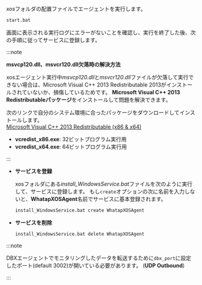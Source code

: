 *xos*フォルダの配置ファイルでエージェントを実行します。

```bash
start.bat
```

画面に表示される実行ログにエラーがないことを確認し、実行を終了した後、次の手順に従ってサービスに登録します。

<InDoc product="postgresql,oracle,mysql,mssql,cubrid,altibase,db2">

:::note

**msvcp120.dll、msvcr120.dll欠落時の解決方法**

xosエージェント実行中*msvcp120.dll*と*msvcr120.dll*ファイルが欠落して実行できない場合は、Microsoft Visual C++ 2013 Redistributable 2013がインストールされていないか、損傷しているためです。 **Microsoft Visual C++ 2013 Redistributableパッケージ**をインストールして問題を解決できます。

次のリンクで自分のシステム環境に合ったパッケージをダウンロードしてインストールします。\
[Microsoft Visual C++ 2013 Redistributable (x86 & x64)](https://www.microsoft.com/ko-kr/download/details.aspx?id=40784)

- **vcredist_x86.exe**: 32ビットプログラム実行用
- **vcredist_x64.exe**: 64ビットプログラム実行用

:::

</InDoc>

- **サービスを登録**

  xosフォルダにある*install_WindowsService.bat*ファイルを次のように実行して、サービスに登録します。 もし`create`オプションの次に名前を入力しないと、**WhatapXOSAgent**名前でサービスに基本登録されます。

  ```bash
  install_WindowsService.bat create WhatapXOSAgent
  ```

- **サービスを削除**

  ```bash
  install_WindowsService.bat delete WhatapXOSAgent
  ```

:::note

DBXエージェントでモニタリングしたデータを転送するために`dbx_port`に設定したポート(default 3002)が開いている必要があります。 (**UDP Outbound**)

:::
